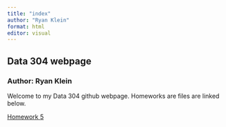 ```yaml
---
title: "index"
author: "Ryan Klein"
format: html
editor: visual
---
```


## Data 304 webpage 
### Author: Ryan Klein

Welcome to my Data 304 github webpage. Homeworks are files are linked below.

[Homework 5](%22https://ryanklein17.github.io/data304-test/docs/hw/hw5.html%22)
